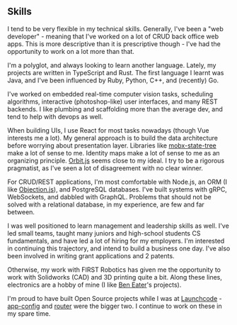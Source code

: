 ## Skills

I tend to be very flexible in my technical skills.
Generally, I've been a "web developer" - meaning that I've worked on a lot of CRUD back office web apps.
This is more descriptive than it is prescriptive though - I've had the opportunity to work on a lot more than that.

I'm a polyglot, and always looking to learn another language.
Lately, my projects are written in TypeScript and Rust.
The first language I learnt was Java, and I've been influenced by Ruby, Python, C++, and (recently) Go.

I've worked on embedded real-time computer vision tasks, scheduling algorithms, interactive (photoshop-like) user interfaces, and many REST backends.
I like plumbing and scaffolding more than the average dev, and tend to help with devops as well.

When building UIs, I use React for most tasks nowadays (though Vue interests me a lot).
My general approach is to build the data architecture before worrying about presentation layer.
Libraries like [mobx-state-tree](https://mobx-state-tree.js.org) make a lot of sense to me.
Identity maps make a lot of sense to me as an organizing principle.
[Orbit.js](https://orbitjs.com/) seems close to my ideal.
I try to be a rigorous pragmatist, as I've seen a lot of disagreement with no clear winner.

For CRUD/REST applications, I'm most comfortable with Node.js, an ORM (I like [Objection.js](https://vincit.github.io/objection.js/)), and PostgreSQL databases.
I've built systems with gRPC, WebSockets, and dabbled with GraphQL.
Problems that should not be solved with a relational database, in my experience, are few and far between.

I was well positioned to learn management and leadership skills as well.
I've led small teams, taught many juniors and high-school students CS fundamentals, and have led a lot of hiring for my employers.
I'm interested in continuing this trajectory, and intend to build a business one day.
I've also been involved in writing grant applications and 2 patents.

Otherwise, my work with FIRST Robotics has given me the opportunity to work with Solidworks (CAD) and 3D printing quite a bit.
Along these lines, electronics are a hobby of mine (I like [Ben Eater](https://eater.net/)'s projects).

I'm proud to have built Open Source projects while I was at [Launchcode](https://lc.dev/) - [app-config](https://github.com/launchcodedev/app-config) and [router](https://github.com/launchcodedev/router) were the bigger two.
I continue to work on these in my spare time.
